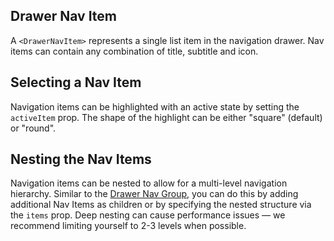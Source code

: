 
## Drawer Nav Item

A `<DrawerNavItem>` represents a single list item in the navigation drawer. Nav items can contain any combination of title, subtitle and icon.

<DrawerNavItem />

## Selecting a Nav Item

Navigation items can be highlighted with an active state by setting the `activeItem` prop. The shape of the highlight can be either "square" (default) or "round".

<DrawerNavItemSelectedItems />

## Nesting the Nav Items

Navigation items can be nested to allow for a multi-level navigation hierarchy. Similar to the [Drawer Nav Group](/components/drawer/drawer-nav-group/examples), you can do this by adding additional Nav Items as children or by specifying the nested structure via the `items` prop. Deep nesting can cause performance issues — we recommend limiting yourself to 2-3 levels when possible.

<DrawerNavItemNestedItems />
